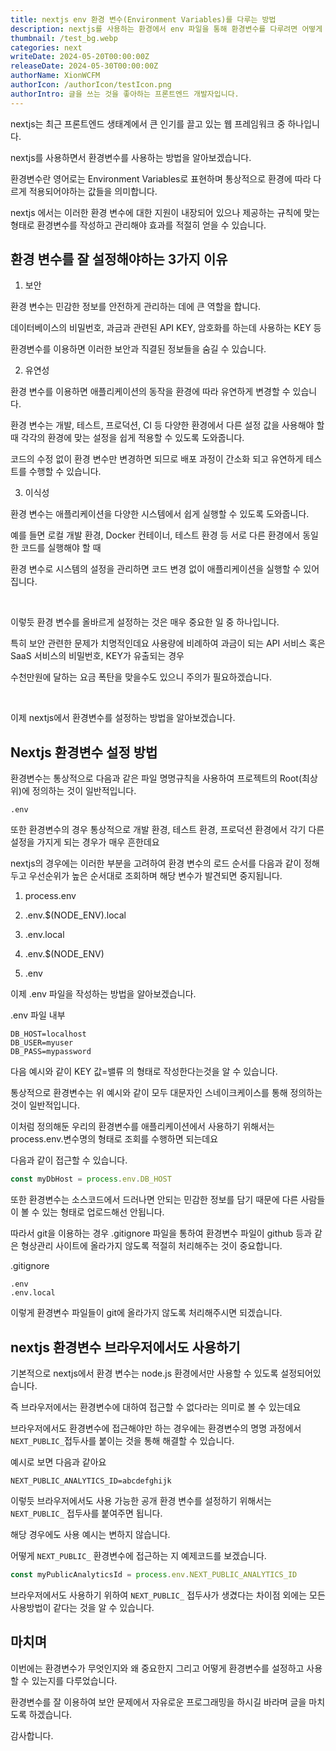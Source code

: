 ```yaml
---
title: nextjs env 환경 변수(Environment Variables)를 다루는 방법
description: nextjs를 사용하는 환경에서 env 파일을 통해 환경변수를 다루려면 어떻게 해야할까요?
thumbnail: /test_bg.webp
categories: next
writeDate: 2024-05-20T00:00:00Z
releaseDate: 2024-05-30T00:00:00Z
authorName: XionWCFM
authorIcon: /authorIcon/testIcon.png
authorIntro: 글을 쓰는 것을 좋아하는 프론트엔드 개발자입니다.
---
```



nextjs는 최근 프론트엔드 생태계에서 큰 인기를 끌고 있는 웹 프레임워크 중 하나입니다.

nextjs를 사용하면서 환경변수를 사용하는 방법을 알아보겠습니다.

환경변수란 영어로는 Environment Variables로 표현하며 통상적으로 환경에 따라 다르게 적용되어야하는 값들을 의미합니다.

nextjs 에서는 이러한 환경 변수에 대한 지원이 내장되어 있으나 제공하는 규칙에 맞는 형태로 환경변수를 작성하고 관리해야 효과를 적절히 얻을 수 있습니다.



## 환경 변수를 잘 설정해야하는 3가지 이유

1. 보안

환경 변수는 민감한 정보를 안전하게 관리하는 데에 큰 역할을 합니다.

데이터베이스의 비밀번호, 과금과 관련된 API KEY, 암호화를 하는데 사용하는 KEY 등

환경변수를 이용하면 이러한 보안과 직결된 정보들을 숨길 수 있습니다.

2. 유연성

환경 변수를 이용하면 애플리케이션의 동작을 환경에 따라 유연하게 변경할 수 있습니다.

환경 변수는 개발, 테스트, 프로덕션, CI 등 다양한 환경에서 다른 설정 값을 사용해야 할 때 각각의 환경에 맞는 설정을 쉽게 적용할 수 있도록 도와줍니다.

코드의 수정 없이 환경 변수만 변경하면 되므로 배포 과정이 간소화 되고 유연하게 테스트를 수행할 수 있습니다.

3. 이식성

환경 변수는 애플리케이션을 다양한 시스템에서 쉽게 실행할 수 있도록 도와줍니다.

예를 들면 로컬 개발 환경, Docker 컨테이너, 테스트 환경 등 서로 다른 환경에서 동일한 코드를 실행해야 할 때

환경 변수로 시스템의 설정을 관리하면 코드 변경 없이 애플리케이션을 실행할 수 있어집니다.


<br/>

이렇듯 환경 변수를 올바르게 설정하는 것은 매우 중요한 일 중 하나입니다.

특히 보안 관련한 문제가 치명적인데요 사용량에 비례하여 과금이 되는 API 서비스 혹은 SaaS 서비스의 비밀번호, KEY가 유출되는 경우

수천만원에 달하는 요금 폭탄을 맞을수도 있으니 주의가 필요하겠습니다.


<br/>

이제 nextjs에서 환경변수를 설정하는 방법을 알아보겠습니다.



## Nextjs 환경변수 설정 방법

환경변수는 통상적으로 다음과 같은 파일 명명규칙을 사용하여 프로젝트의 Root(최상위)에 정의하는 것이 일반적입니다.

```
.env
```

또한 환경변수의 경우 통상적으로 개발 환경, 테스트 환경, 프로덕션 환경에서 각기 다른 설정을 가지게 되는 경우가 매우 흔한데요

nextjs의 경우에는 이러한 부분을 고려하여 환경 변수의 로드 순서를 다음과 같이 정해두고 우선순위가 높은 순서대로 조회하며 해당 변수가 발견되면 중지됩니다.

1. process.env

2. .env.$(NODE_ENV).local

3. .env.local

4. .env.$(NODE_ENV)

5. .env


이제 .env 파일을 작성하는 방법을 알아보겠습니다.

.env 파일 내부

```
DB_HOST=localhost
DB_USER=myuser
DB_PASS=mypassword
```

다음 예시와 같이 KEY 값=밸류 의 형태로 작성한다는것을 알 수 있습니다.

통상적으로 환경변수는 위 예시와 같이 모두 대문자인 스네이크케이스를 통해 정의하는 것이 일반적입니다.

이처럼 정의해둔 우리의 환경변수를 애플리케이션에서 사용하기 위해서는 process.env.변수명의 형태로 조회를 수행하면 되는데요

다음과 같이 접근할 수 있습니다.

```ts
const myDbHost = process.env.DB_HOST
```

또한 환경변수는 소스코드에서 드러나면 안되는 민감한 정보를 담기 때문에 다른 사람들이 볼 수 있는 형태로 업로드해선 안됩니다.

따라서 git을 이용하는 경우 .gitignore 파일을 통하여 환경변수 파일이 github 등과 같은 형상관리 사이트에 올라가지 않도록 적절히 처리해주는 것이 중요합니다.

.gitignore

```
.env
.env.local
```

이렇게 환경변수 파일들이 git에 올라가지 않도록 처리해주시면 되겠습니다.


## nextjs 환경변수 브라우저에서도 사용하기

기본적으로 nextjs에서 환경 변수는 node.js 환경에서만 사용할 수 있도록 설정되어있습니다.

즉 브라우저에서는 환경변수에 대하여 접근할 수 없다라는 의미로 볼 수 있는데요

브라우저에서도 환경변수에 접근해야만 하는 경우에는 환경변수의 명명 과정에서 `NEXT_PUBLIC_`접두사를 붙이는 것을 통해 해결할 수 있습니다.

예시로 보면 다음과 같아요

```
NEXT_PUBLIC_ANALYTICS_ID=abcdefghijk
```

이렇듯 브라우저에서도 사용 가능한 공개 환경 변수를 설정하기 위해서는 `NEXT_PUBLIC_` 접두사를 붙여주면 됩니다.

해당 경우에도 사용 예시는 변하지 않습니다.

어떻게 `NEXT_PUBLIC_` 환경변수에 접근하는 지 예제코드를 보겠습니다.

```ts
const myPublicAnalyticsId = process.env.NEXT_PUBLIC_ANALYTICS_ID
```

브라우저에서도 사용하기 위하여 `NEXT_PUBLIC_` 접두사가 생겼다는 차이점 외에는 모든 사용방법이 같다는 것을 알 수 있습니다.



## 마치며

이번에는 환경변수가 무엇인지와 왜 중요한지 그리고 어떻게 환경변수를 설정하고 사용할 수 있는지를 다루었습니다.

환경변수를 잘 이용하여 보안 문제에서 자유로운 프로그래밍을 하시길 바라며 글을 마치도록 하겠습니다.

감사합니다.